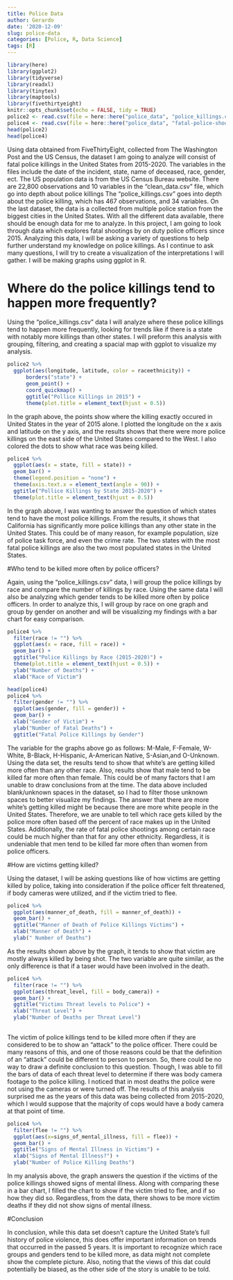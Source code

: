 ```yaml
---
title: Police Data
author: Gerardo
date: '2020-12-09'
slug: police-data
categories: [Police, R, Data Science]
tags: [R]
---
```

```r
library(here)
library(ggplot2)
library(tidyverse)
library(readxl)
library(tinytex)
library(maptools)
library(fivethirtyeight)
knitr::opts_chunk$set(echo = FALSE, tidy = TRUE)
police2 <- read.csv(file = here::here("police_data", "police_killings.csv"))
police4 <- read.csv(file = here::here("police_data", "fatal-police-shootings-data.csv"))
head(police2)
head(police4)
```
Using data obtained from FiveThirtyEight, collected from The Washington Post and the US Census, the  dataset I am going to analyze will consist of fatal police killings in the United States from 2015-2020. The variables in the files include the date of the incident, state, name of deceased, race, gender, ect. The US population data is from the US Census Bureau website. There are 22,800 observations and 10 variables in the "clean_data.csv" file, which go into depth about police killings The "police_killings.csv" goes into depth about the police killing, which has 467 observations, and 34 variables. On the last dataset, the data is a collected from multiple police station from the biggest cities in the United States. With all the different data available, there should be enough data for me to analyze. 
In this project, I am going to look through data which explores fatal shootings by on duty police officers since 2015. Analyzing this data, I will be asking a variety of questions to help further understand my knowledge on police killings. As I continue to ask many questions, I will try to create a visualization of the interpretations I will gather. I will be making graphs using ggplot in R.

# Where do the police killings tend to happen more frequently? 

Using the "police_killings.csv" data I will analyze where these police killings tend to happen more frequently, looking for trends like if there is a state with notably more killings than other states. I will preform this analysis with grouping, filtering, and creating a spacial map with ggplot to visualize my analysis.
```r
police2 %>%
  ggplot(aes(longitude, latitude, color = raceethnicity)) +
      borders("state") +
      geom_point() +
      coord_quickmap() +
      ggtitle("Pollice Killings in 2015") +
      theme(plot.title = element_text(hjust = 0.5)) 
```

In the graph above, the points show where the killing exactly occured in United States in the year of 2015 alone. I plotted the longitude on the x axis and latitude on the y axis, and the results shows that there were more police killings on the east side of the United States compared to the West. I also colored the dots to show what race was being killed.


```r
police4 %>%
  ggplot(aes(x = state, fill = state)) +
  geom_bar() +
  theme(legend.position = "none") +
  theme(axis.text.x = element_text(angle = 90)) +
  ggtitle("Pollice Killings by State 2015-2020") +
  theme(plot.title = element_text(hjust = 0.5))
```

In the graph above, I was wanting to answer the question of which states tend to have the most police killings. From the results, it shows that California has significantly more police killings than any other state in the United States. This could be of many reason, for example population, size of police task force, and even the crime rate. The two states with the most fatal police killings are also the two most populated states in the United States. 


#Who tend to be killed more often by police officers? 

Again, using the "police_killings.csv" data, I will group the police killings by race and compare the number of killings by race. Using the same data I will also be analyzing which gender tends to be killed more often by police officers. In order to analyze this, I will group by race on one graph and group by gender on another and will be visualizing my findings with a bar chart for easy comparison.

```r
police4 %>%
  filter(race != "") %>%
  ggplot(aes(x = race, fill = race)) +
  geom_bar() +
  ggtitle("Police Killings by Race (2015-2020)") +
  theme(plot.title = element_text(hjust = 0.5)) +
  ylab("Number of Deaths") +
  xlab("Race of Victim")
```
```r
head(police4)
police4 %>% 
  filter(gender != "") %>%
  ggplot(aes(gender, fill = gender)) +
  geom_bar() +
  xlab("Gender of Victim") +
  ylab("Number of Fatal Deaths") +
  ggtitle("Fatal Police Killings by Gender") 
```
The variable for the graphs above go as follows: M-Male, F-Female, W-White, B-Black, H-Hispanic, A-American Native, S-Asian,and O-Unknown. Using the data set, the results tend to show that white's are getting killed more often than any other race. Also, results show that male tend to be killed far more often than female. This could be of many factors that I am unable to draw conclusions from at the time. The data above included blank/unknown spaces in the dataset, so I had to filter those unknown spaces to better visualize my findings. The answer that there are more white's getting killed might be because there are more white people in the United States. Therefore, we are unable to tell which race gets killed by the police more often based off the percent of race makes up in the United States. Additionally, the rate of fatal police shootings among certain race could be much higher than that for any other ethnicity. Regardless, it is undeniable that men tend to be killed far more often than women from police officers.

#How are victims getting killed? 

Using the dataset, I will be asking questions like of how victims are getting killed by police, taking into consideration if the police officer felt threatened, if body cameras were utilized, and if the victim tried to flee.

```r
police4 %>%
  ggplot(aes(manner_of_death, fill = manner_of_death)) +
  geom_bar() +
  ggtitle("Manner of Death of Police Killings Victims") +
  xlab("Manner of Death") +
  ylab(" Number of Deaths")
```
As the results shown above by the graph, it tends to show that victim are mostly always killed by being shot. The two variable are quite similar, as the only difference is that if a taser would have been involved in the death.

```r
police4 %>%
  filter(race != "") %>%
  ggplot(aes(threat_level, fill = body_camera)) +
  geom_bar() +
  ggtitle("Victims Threat levels to Police") +
  xlab("Threat Level") +
  ylab("Number of Deaths per Threat Level") 
  
```
The victim of police killings tend to be killed more often if they are considered to be to show an "attack" to the police officer. There could be many reasons of this, and one of those reasons could be that the definition of an "attack" could be different to person to person. So, there could be no way to draw a definite conclusion to this question. Though, I was able to fill the bars of data of each threat level to determine if there was body camera footage to the police killing. I noticed that in most deaths the police were not using the cameras or were turned off. The results of this analysis surprised me as the years of this data was being collected from 2015-2020, which I would suppose that the majority of cops would have a body camera at that point of time.

```r
police4 %>%
  filter(flee != "") %>%
  ggplot(aes(x=signs_of_mental_illness, fill = flee)) +
  geom_bar() +
  ggtitle("Signs of Mental Illness in Victims") +
  xlab("Signs of Mental Illness?") +
  ylab("Number of Police Killing Deaths")
```
In my analysis above, the graph answers the question if the victims of the police killings showed signs of mental illness. Along with comparing these in a bar chart, I filled the chart to show if the victim tried to flee, and if so how they did so. Regardless, from the data, there shows to be more victim deaths if they did not show signs of mental illness.


#Conclusion

In conclusion, while this data set doesn't capture the United State's full history of police violence, this does offer important information on trends that occurred in the passed 5 years. It is important to recognize which race groups and genders tend to be killed more, as data might not complete show the complete picture. Also, noting that the views of this dat could potentially be biased, as the other side of the story is unable to be told. 

